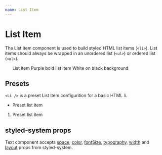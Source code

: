 ```yaml
---
name: List Item
---
```



# List Item

The List item component is used to build styled HTML list items (`<li>`). List items should always be wrapped in an unordered list (`<ul>`) or ordered list (`<ol>`).

<Playground>
  <ul>
    <ListItem>List item</ListItem>
    <ListItem color="purple" fontWeight="bold">
      Purple bold list item
    </ListItem>
    <ListItem bg="black" color="white" p={2}>
      White on black background
    </ListItem>
  </ul>
</Playground>

## Presets

`<Li />` is a preset List Item configurition for a basic HTML li.

<Playground>
  <ul>
    <Li>Preset list item</Li>
  </ul>
  <ol>
    <Li>Preset list item</Li>
  </ol>
</Playground>

## styled-system props

Text component accepts [space](https://styled-system.com/api#space), [color](https://styled-system.com/api#color),
[fontSize](https://styled-system.com/api#fontsize), [typography](https://styled-system.com/api#typography), [width](https://styled-system.com/api#width)
and [layout](https://styled-system.com/api#layout) props from styled-system.
